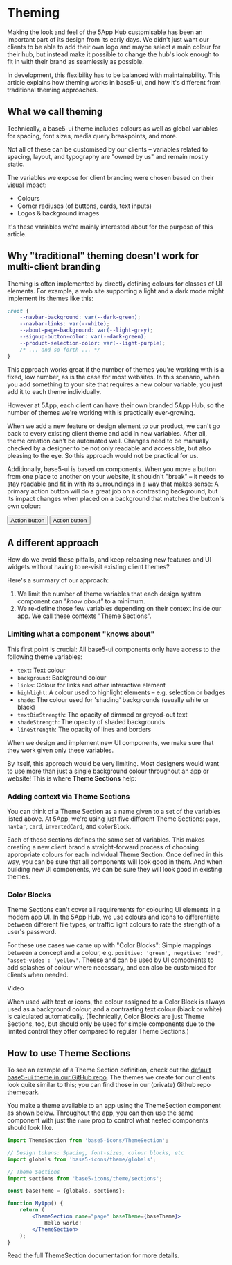 

<Meta title="base5-ui/Theming" />

# Theming

Making the look and feel of the 5App Hub customisable has been an important part of its design from its early days. We didn't just want our clients to be able to add their own logo and maybe select a main colour for their hub, but instead make it possible to change the hub's look enough to fit in with their brand as seamlessly as possible.

In development, this flexibility has to be balanced with maintainability. This article explains how theming works in base5-ui, and how it's different from traditional theming approaches.

## What we call theming

Technically, a base5-ui theme includes colours as well as global variables for spacing, font sizes, media query breakpoints, and more.

Not all of these can be customised by our clients – variables related to spacing, layout, and typography are "owned by us" and remain mostly static.

The variables we expose for client branding were chosen based on their visual impact:

-   Colours
-   Corner radiuses (of buttons, cards, text inputs)
-   Logos & background images

It's these variables we're mainly interested about for the purpose of this article.

## Why "traditional" theming doesn't work for multi-client branding

Theming is often implemented by directly defining colours for classes of UI elements. For example, a web site supporting a light and a dark mode might implement its themes like this:

```css
:root {
	--navbar-background: var(--dark-green);
	--navbar-links: var(--white);
	--about-page-background: var(--light-grey);
	--signup-button-color: var(--dark-green);
	--product-selection-color: var(--light-purple);
	/* ... and so forth ... */
}
```

This approach works great if the number of themes you're working with is a fixed, low number, as is the case for most websites. In this scenario, when you add something to your site that requires a new colour variable, you just add it to each theme individually.

However at 5App, each client can have their own branded 5App Hub, so the number of themes we're working with is practically ever-growing.

When we add a new feature or design element to our product, we can't go back to every existing client theme and add in new variables. After all, theme creation can't be automated well. Changes need to be manually checked by a designer to be not only readable and accessible, but also pleasing to the eye. So this approach would not be practical for us.

Additionally, base5-ui is based on components. When you move a button from one place to another on your website, it shouldn't "break" – it needs to stay readable and fit in with its surroundings in a way that makes sense: A primary action button will do a great job on a contrasting background, but its impact changes when placed on a background that matches the button's own colour:

<Canvas>
	<Flex>
		<Box width={1 / 2} p="s" align="center" background="shaded">
			<Button color="primary">Action button</Button>
		</Box>
		<Box width={1 / 2} p="s" align="center" background="links">
			<Button color="primary">Action button</Button>
		</Box>
	</Flex>
</Canvas>

## A different approach

How do we avoid these pitfalls, and keep releasing new features and UI widgets without having to re-visit existing client themes?

Here's a summary of our approach:

1. We limit the number of theme variables that each design system component can _"know about"_ to a minimum.
2. We re-define those few variables depending on their context inside our app. We call these contexts "Theme Sections".

### Limiting what a component "knows about"

This first point is crucial: All base5-ui components only have access to the following theme variables:

-   `text`: Text colour
-   `background`: Background colour
-   `links`: Colour for links and other interactive element
-   `highlight`: A colour used to highlight elements – e.g. selection or badges
-   `shade`: The colour used for 'shading' backgrounds (usually white or black)
-   `textDimStrength`: The opacity of dimmed or greyed-out text
-   `shadeStrength`: The opacity of shaded backgrounds
-   `lineStrength`: The opacity of lines and borders

When we design and implement new UI components, we make sure that they work given only these variables.

By itself, this approach would be very limiting. Most designers would want to use more than just a single background colour throughout an app or website! This is where **Theme Sections** help:

### Adding context via Theme Sections

You can think of a Theme Section as a name given to a set of the variables listed above. At 5App, we're using just five different Theme Sections: `page`, `navbar`, `card`, `invertedCard`, and `colorBlock`.

Each of these sections defines the same set of variables. This makes creating a new client brand a straight-forward process of choosing appropriate colours for each individual Theme Section. Once defined in this way, you can be sure that all components will look good in them. And when building new UI components, we can be sure they will look good in existing themes.

### Color Blocks

Theme Sections can't cover all requirements for colouring UI elements in a modern app UI. In the 5App Hub, we use colours and icons to differentiate between different file types, or traffic light colours to rate the strength of a user's password.

For these use cases we came up with "Color Blocks": Simple mappings between a concept and a colour, e.g. `positive: 'green', negative: 'red', 'asset-video': 'yellow'`. Theese and can be used by UI components to add splashes of colour where necessary, and can also be customised for clients when needed.

<Canvas>
	<Pill icon="asset-video">Video</Pill>
</Canvas>

When used with text or icons, the colour assigned to a Color Block is always used as a background colour, and a contrasting text colour (black or white) is calculated automatically. (Technically, Color Blocks are just Theme Sections, too, but should only be used for simple components due to the limited control they offer compared to regular Theme Sections.)

## How to use Theme Sections

To see an example of a Theme Section definition, check out the [default base5-ui theme in our GitHub repo](https://github.com/5app/base5-ui/blob/master/src/theme/sections.js). The themes we create for our clients look quite similar to this; you can find those in our (private) Github repo [themepark](https://github.com/5app/themepark/tree/master/src).

You make a theme available to an app using the <LinkTo kind="Components/ThemeSection">ThemeSection</LinkTo> component as shown below. Throughout the app, you can then use the same component with just the `name` prop to control what nested components should look like.

```jsx
import ThemeSection from 'base5-icons/ThemeSection';

// Design tokens: Spacing, font-sizes, colour blocks, etc
import globals from 'base5-icons/theme/globals';

// Theme Sections
import sections from 'base5-icons/theme/sections';

const baseTheme = {globals, sections};

function MyApp() {
	return (
		<ThemeSection name="page" baseTheme={baseTheme}>
			Hello world!
		</ThemeSection>
	);
}
```

Read the full <LinkTo kind="Components/ThemeSection">ThemeSection documentation</LinkTo> for more details.
